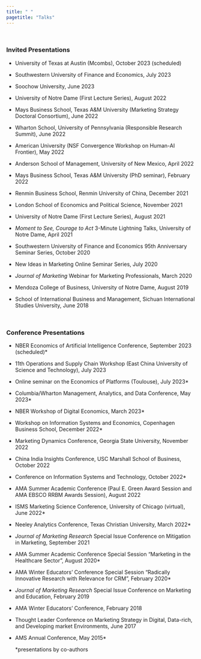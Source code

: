 ```yaml
---
title: " "
pagetitle: "Talks"
---
```

<p>&nbsp;</p>

### Invited Presentations

- University of Texas at Austin (Mcombs), October 2023 (scheduled)

- Southwestern University of Finance and Economics, July 2023 

- Soochow University, June 2023 

- University of Notre Dame (First Lecture Series), August 2022

- Mays Business School, Texas A&M University (Marketing Strategy Doctoral Consortium), June 2022

- Wharton School, University of Pennsylvania (Responsible Research Summit), June 2022

- American University (NSF Convergence Workshop on Human-AI Frontier), May 2022

- Anderson School of Management, University of New Mexico, April 2022 

- Mays Business School, Texas A&M University (PhD seminar), February 2022 

- Renmin Business School, Renmin University of China, December 2021

- London School of Economics and Political Science, November 2021

- University of Notre Dame (First Lecture Series), August 2021

-	*Moment to See, Courage to Act* 3-Minute Lightning Talks, University of Notre Dame, April 2021

-	Southwestern University of Finance and Economics 95th Anniversary Seminar Series, October 2020

- New Ideas in Marketing Online Seminar Series, July 2020

- *Journal of Marketing* Webinar for Marketing Professionals, March 2020

- Mendoza College of Business, University of Notre Dame, August 2019

- School of International Business and Management, Sichuan International Studies University, June 2018 

&nbsp;
&nbsp;


### Conference Presentations
- NBER Economics of Artificial Intelligence Conference, September 2023 (scheduled)*

- 11th Operations and Supply Chain Workshop (East China University of Science and Technology), July 2023

- Online seminar on the Economics of Platforms (Toulouse), July 2023*

- Columbia/Wharton Management, Analytics, and Data Conference, May 2023*

- NBER Workshop of Digital Economics, March 2023* 

- Workshop on Information Systems and Economics, Copenhagen Business School, December 2022*

- Marketing Dynamics Conference, Georgia State University, November 2022

- China India Insights Conference, USC Marshall School of Business, October 2022

- Conference on Information Systems and Technology, October 2022*

- AMA Summer Academic Conference (Paul E. Green Award Session and AMA EBSCO RRBM Awards Session), August 2022

- ISMS Marketing Science Conference, University of Chicago (virtual), June 2022*

- Neeley Analytics Conference, Texas Christian University, March 2022*

- *Journal of Marketing Research* Special Issue Conference on Mitigation in Marketing, September 2021 

- AMA Summer Academic Conference Special Session “Marketing in the Healthcare Sector”, August 2020*

- AMA Winter Educators’ Conference Special Session “Radically Innovative Research with Relevance for CRM”, February 2020*

- *Journal of Marketing Research* Special Issue Conference on Marketing and Education, February 2019

- AMA Winter Educators’ Conference, February 2018 

-	Thought Leader Conference on Marketing Strategy in Digital, Data-rich, and Developing market Environments, June 2017                                                                                                                
- AMS Annual Conference, May 2015*

  *presentations by co-authors









